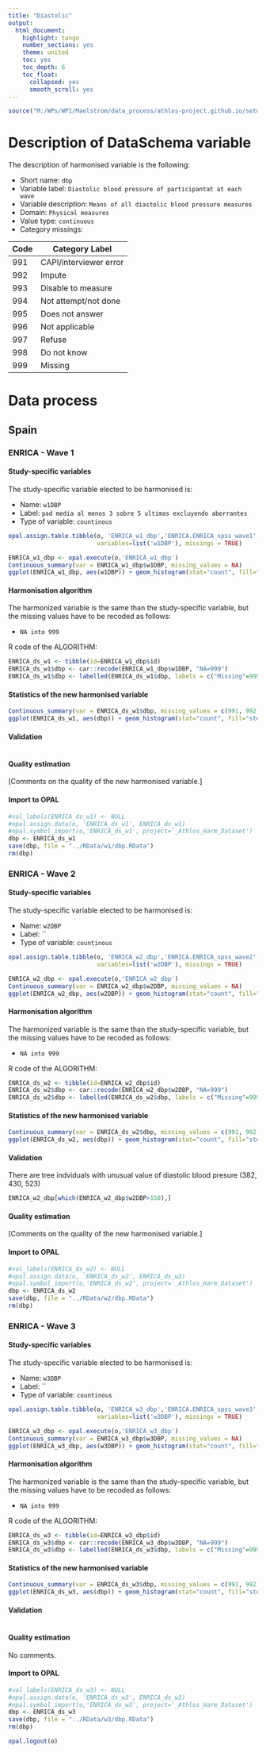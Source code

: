 ```yaml
---
title: "Diastolic"
output:
  html_document:
    highlight: tango
    number_sections: yes
    theme: united
    toc: yes
    toc_depth: 6
    toc_float:
      collapsed: yes
      smooth_scroll: yes
---
```


<!-- ########################################################## --> 

<!-- # Installation, loading packages -->
<!-- **R script:** -->

```r
source("M:/WPs/WP1/Maelstrom/data_process/athlos-project.github.io/setup_iago.r")
```
<!-- ########################################################## --> 



# Description of DataSchema variable

The description of harmonised variable is the following:

* Short name: `dbp`
* Variable label: `Diastolic blood pressure of participantat at each wave`
* Variable description: `Means of all diastolic blood pressure measures`
* Domain: `Physical measures`
* Value type: `continuous`
* Category missings: 

**Code** | **Category Label**
----| ------------------
991 | CAPI/interviewer error
992 | Impute
993 | Disable to measure
994 | Not attempt/not done
995 | Does not answer
996 | Not applicable
997 | Refuse
998 | Do not know
999 | Missing

# Data process


## Spain
  


### ENRICA - Wave 1 

#### Study-specific variables

The study-specific variable elected to be harmonised is:

* Name: `w1DBP`
* Label: `pad media al menos 3 sobre 5 ultimas excluyendo aberrantes`
* Type of variable: `countinous`

```r
opal.assign.table.tibble(o, 'ENRICA_w1_dbp','ENRICA.ENRICA_spss_wave1',
                         variables=list('w1DBP'), missings = TRUE)
```

```r
ENRICA_w1_dbp <- opal.execute(o,'ENRICA_w1_dbp')
Continuous_summary(var = ENRICA_w1_dbp$w1DBP, missing_values = NA)
ggplot(ENRICA_w1_dbp, aes(w1DBP)) + geom_histogram(stat="count", fill="steelblue") + xlab("Diastolic Blood Pressure") + ylab("Frequency")
```

#### Harmonisation algorithm
The harmonized variable is the same than the study-specific variable, but the missing values have to be recoded as follows:

* `NA into 999`

R code of the ALGORITHM:

```r
ENRICA_ds_w1 <- tibble(id=ENRICA_w1_dbp$id)
ENRICA_ds_w1$dbp <- car::recode(ENRICA_w1_dbp$w1DBP, "NA=999")
ENRICA_ds_w1$dbp <- labelled(ENRICA_ds_w1$dbp, labels = c("Missing"=999, "Do not know"=998, "Refuse"=997, "Not applicable"=996, "Does not answer"=995,  "Not attempt not done"=994, "Disable to measure"=993, "Impute"=992, "CAPI interviewer error"=991))
```

#### Statistics of the new harmonised variable
```r
Continuous_summary(var = ENRICA_ds_w1$dbp, missing_values = c(991, 992, 993, 994, 995, 996, 997, 998, 999))
ggplot(ENRICA_ds_w1, aes(dbp)) + geom_histogram(stat="count", fill="steelblue") + xlab("Diastolic Blood Pressure") + ylab("Frequency") + xlim(20,160) 
```

#### Validation
```r
```

#### Quality estimation
[Comments on the quality of the new harmonised variable.]

#### Import to OPAL
```r
#val_labels(ENRICA_ds_w1) <- NULL
#opal.assign.data(o, 'ENRICA_ds_w1', ENRICA_ds_w1)
#opal.symbol_import(o,'ENRICA_ds_w1', project='_Athlos_Harm_Dataset')
dbp <- ENRICA_ds_w1
save(dbp, file = "../RData/w1/dbp.RData")
rm(dbp)
```






### ENRICA - Wave 2 

#### Study-specific variables

The study-specific variable elected to be harmonised is:

* Name: `w2DBP`
* Label: ``
* Type of variable: `countinous`

```r
opal.assign.table.tibble(o, 'ENRICA_w2_dbp','ENRICA.ENRICA_spss_wave2',
                         variables=list('w2DBP'), missings = TRUE)
```

```r
ENRICA_w2_dbp <- opal.execute(o,'ENRICA_w2_dbp')
Continuous_summary(var = ENRICA_w2_dbp$w2DBP, missing_values = NA)
ggplot(ENRICA_w2_dbp, aes(w2DBP)) + geom_histogram(stat="count", fill="steelblue") + xlab("Diastolic Blood Pressure") + ylab("Frequency")
```

#### Harmonisation algorithm
The harmonized variable is the same than the study-specific variable, but the missing values have to be recoded as follows:

* `NA into 999`

R code of the ALGORITHM:

```r
ENRICA_ds_w2 <- tibble(id=ENRICA_w2_dbp$id)
ENRICA_ds_w2$dbp <- car::recode(ENRICA_w2_dbp$w2DBP, "NA=999")
ENRICA_ds_w2$dbp <- labelled(ENRICA_ds_w2$dbp, labels = c("Missing"=999, "Do not know"=998, "Refuse"=997, "Not applicable"=996, "Does not answer"=995,  "Not attempt not done"=994, "Disable to measure"=993, "Impute"=992, "CAPI interviewer error"=991))
```

#### Statistics of the new harmonised variable
```r
Continuous_summary(var = ENRICA_ds_w2$dbp, missing_values = c(991, 992, 993, 994, 995, 996, 997, 998, 999))
ggplot(ENRICA_ds_w2, aes(dbp)) + geom_histogram(stat="count", fill="steelblue") + xlab("Diastolic Blood Pressure") + ylab("Frequency") + xlim(20,160) 
```

#### Validation
There are tree indviduals with unusual value of diastolic blood presure (382, 430, 523)
```r
ENRICA_w2_dbp[which(ENRICA_w2_dbp$w2DBP>150),]
```

#### Quality estimation
[Comments on the quality of the new harmonised variable.]

#### Import to OPAL
```r
#val_labels(ENRICA_ds_w2) <- NULL
#opal.assign.data(o, 'ENRICA_ds_w2', ENRICA_ds_w2)
#opal.symbol_import(o,'ENRICA_ds_w2', project='_Athlos_Harm_Dataset')
dbp <- ENRICA_ds_w2
save(dbp, file = "../RData/w2/dbp.RData")
rm(dbp)
```


### ENRICA - Wave 3 

#### Study-specific variables

The study-specific variable elected to be harmonised is:

* Name: `w3DBP`
* Label: ``
* Type of variable: `countinous`

```r
opal.assign.table.tibble(o, 'ENRICA_w3_dbp','ENRICA.ENRICA_spss_wave3',
                         variables=list('w3DBP'), missings = TRUE)
```

```r
ENRICA_w3_dbp <- opal.execute(o,'ENRICA_w3_dbp')
Continuous_summary(var = ENRICA_w3_dbp$w3DBP, missing_values = NA)
ggplot(ENRICA_w3_dbp, aes(w3DBP)) + geom_histogram(stat="count", fill="steelblue") + xlab("Diastolic Blood Pressure") + ylab("Frequency")
```

#### Harmonisation algorithm
The harmonized variable is the same than the study-specific variable, but the missing values have to be recoded as follows:

* `NA into 999`

R code of the ALGORITHM:

```r
ENRICA_ds_w3 <- tibble(id=ENRICA_w3_dbp$id)
ENRICA_ds_w3$dbp <- car::recode(ENRICA_w3_dbp$w3DBP, "NA=999")
ENRICA_ds_w3$dbp <- labelled(ENRICA_ds_w3$dbp, labels = c("Missing"=999, "Do not know"=998, "Refuse"=997, "Not applicable"=996, "Does not answer"=995,  "Not attempt not done"=994, "Disable to measure"=993, "Impute"=992, "CAPI interviewer error"=991))
```

#### Statistics of the new harmonised variable
```r
Continuous_summary(var = ENRICA_ds_w3$dbp, missing_values = c(991, 992, 993, 994, 995, 996, 997, 998, 999))
ggplot(ENRICA_ds_w3, aes(dbp)) + geom_histogram(stat="count", fill="steelblue") + xlab("Diastolic Blood Pressure") + ylab("Frequency") + xlim(20,160) 
```

#### Validation
```r
```

#### Quality estimation
No comments.


#### Import to OPAL
```r
#val_labels(ENRICA_ds_w3) <- NULL
#opal.assign.data(o, 'ENRICA_ds_w3', ENRICA_ds_w3)
#opal.symbol_import(o,'ENRICA_ds_w3', project='_Athlos_Harm_Dataset')
dbp <- ENRICA_ds_w3
save(dbp, file = "../RData/w3/dbp.RData")
rm(dbp)
```


```r
opal.logout(o)
```
